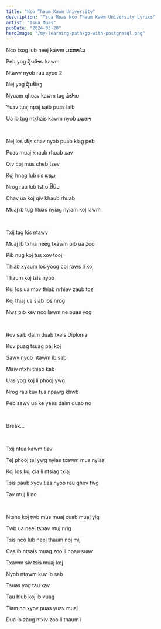 ```yaml
---
title: "Nco Thaum Kawm University"
description: "Tsua Muas Nco Thaum Kawm University Lyrics"
artist: "Tsua Muas"
pubDate: "2024-03-20"
heroImage: "/my-learning-path/go-with-postgresql.png"
---
```


Nco txog lub neej kawm ມະຫາໄລ

Peb yog ລຸ້ນອ້າຍ kawm

Ntawv nyob rau xyoo 2

Nej yog ລຸ້ນນ້ອງ

Nyuam qhuav kawm tag ມໍປາຍ

Yuav tuaj npaj saib puas laib

Ua ib tug ntxhais kawm nyob ມະຫາ

<br />

Nej los ເຊົ່າ chav nyob puab kiag peb

Puas muaj khaub rhuab xav

Qiv coj mus cheb tsev

Koj hnag lub ris ແຊມ

Nrog rau lub tsho ສີບົວ

Chav ua koj qiv khaub rhuab

Muaj ib tug hluas nyiag nyiam koj lawm

<br />

Txij tag kis ntawv

Muaj ib txhia neeg txawm pib ua zoo

Pib nug koj tus xov tooj

Thiab xyaum los yoog coj raws li koj

Thaum koj tsis nyob

Kuj los ua mov thiab nrhiav zaub tos

Koj thiaj ua siab los nrog

Nws pib kev nco lawm ne puas yog

<br />

Rov saib daim duab txais Diploma

Kuv puag tsuag paj koj

Sawv nyob ntawm ib sab

Maiv ntxhi thiab kab

Uas yog koj li phooj ywg

Nrog rau kuv tus npawg khwb

Peb sawv ua ke yees daim duab no

<br />

Break...

<br />

Txij ntua kawm tiav

Tej phooj tej ywg nyias txawm mus nyias

Koj los kuj cia li ntsiag txiaj

Tsis paub xyov tias nyob rau qhov twg

Tav ntuj li no

<br />

Ntshe koj twb mus muaj cuab muaj yig

Twb ua neej tshav ntuj nrig

Tsis nco lub neej thaum noj mij

Cas ib ntsais muag zoo li npau suav

Txawm siv tsis muaj koj

Nyob ntawm kuv ib sab

Tsuas yog tau xav

Tau hlub koj ib vuag

Tiam no xyov puas yuav muaj

Dua ib zaug ntxiv zoo li thaum i
